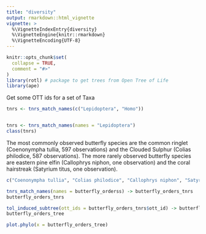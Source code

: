 ```yaml
---
title: "diversity"
output: rmarkdown::html_vignette
vignette: >
  %\VignetteIndexEntry{diversity}
  %\VignetteEngine{knitr::rmarkdown}
  %\VignetteEncoding{UTF-8}
---
```


```r
knitr::opts_chunk$set(
  collapse = TRUE,
  comment = "#>"
)
library(rotl) # package to get trees from Open Tree of Life
library(ape)
```

Get some OTT ids for a set of Taxa
```r
tnrs <- tnrs_match_names(c("Lepidoptera", "Homo"))


tnrs <- tnrs_match_names(names = "Lepidoptera")
class(tnrs)
```


The most commonly observed butterfly species are the common ringlet (Coenonympha tullia, 597 observations) and the Clouded Sulphur (Colias philodice, 587 observations). The more rarely observed butterfly species are eastern pine elfin (Callophrys niphon, one observation) and the coral hairstreak (Satyrium titus, one observation).

```r
c("Coenonympha tullia", "Colias philodice", "Callophrys niphon", "Satyrium titus") -> butterfly_orderss
```


```r
tnrs_match_names(names = butterfly_orderss) -> butterfly_orders_tnrs
butterfly_orders_tnrs
```
```r
tol_induced_subtree(ott_ids = butterfly_orders_tnrs$ott_id) -> butterfly_orders_tree
butterfly_orders_tree
```

```r
plot.phylo(x = butterfly_orders_tree)
```




